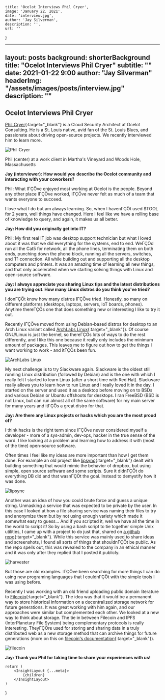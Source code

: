 
    title: 'Ocelot Interviews Phil Cryer',
    image: 'January 22, 2021',
    date: 'interview.jpg',
    author: 'Jay Silverman',
    description: '',
    url: ''
}

---
layout:      posts
background:  shorterBackground
title:       "Ocelot Interviews Phil Cryer"
subtitle:    ""
date:        2021-01-22 9:00
author:      "Jay Silverman"
headerImg:  "/assets/images/posts/interview.jpg"
description: ""
---

## Ocelot Interviews Phil Cryer

[Phil Cryer](https://www.linkedin.com/in/philcryer/){:target="_blank"} is a Cloud Security Architect at Ocelot Consulting. He is a St. Louis native, avid fan of the St. Louis Blues, and passionate about driving open-source projects. We recently interviewed him to learn more. 

![Phil Cryer](/assets/images/posts/2021-01-22-interview-phil-cryer/phil.jpg)

Phil (center) at a work client in Martha's Vineyard and Woods Hole, Massachusetts

 
**Jay (interviewer): How would you describe the Ocelot community and interacting with your coworkers?**

Phil: What IΓÇÖve enjoyed most working at Ocelot is the people. Beyond any other place IΓÇÖve worked, IΓÇÖve never felt as much of a team that wants everyone to succeed. 

I love what I do but am always learning. So, when I havenΓÇÖt used $TOOL for 2 years, well things have changed. Here I feel like we have a rolling base of knowledge to query, and again, it makes us all better. 

**Jay: How did you originally get into IT?**

Phil: My first real IT job was desktop support technician but what I loved about it was that we did everything for the systems, end to end. WeΓÇÖd run all the Cat5 for network, all the phone lines, terminating them on both ends, punching down the phone block, running all the servers, switches, and T1 connection. All while building out and supporting all the desktop computers and printers. It was an amazing time of learning all new things, and that only accelerated when we starting solving things with Linux and open-source software.

**Jay: I always appreciate you sharing Linux tips and the latest distributions you are trying out. How many Linux distros do you think you've tried?**

I donΓÇÖt know how many distros IΓÇÖve tried. Honestly, so many on different platforms (desktops, laptops, servers, IoT boards, phones). Anytime thereΓÇÖs one that does something new or interesting I like to try it out. 

Recently IΓÇÖve moved from using Debian-based distros for desktop to an Arch Linux variant called [ArchLabs Linux](https://archlabslinux.com/){:target="_blank"}). Of course GNU/Linux is just the kernel, so thereΓÇÖs lots of ways to do the rest differently, and I like this one because it really only includes the minimum amount of packages. This leaves me to figure out how to get the things I want working to work - and itΓÇÖs been fun.

![ArchLabs Linux](/assets/images/posts/2021-01-22-interview-phil-cryer/archlabs.png)

My next challenge is to try Slackware again. Slackware is the oldest still running Linux distribution (followed by Debian) and is the one with which I really felt I started to learn Linux (after a short time with Red Hat). Slackware really allows you to learn how to run Linux and I really loved it in the day. I started on the server and used it as a desktop before moving on to BSDs and various Debian or Ubuntu offshoots for desktops. I ran FreeBSD (BSD is not Linux, but can run almost all of the same software) for my main server for many years and itΓÇÖs a great distro for that.

**Jay: Are there any Linux projects or hacks which you are the most proud of?**

I think hacks is the right term since IΓÇÖve never considered myself a developer - more of a sys-admin, dev-ops, hacker in the true sense of the word. I like looking at a problem and learning how to address it with (most of the time) open-source software. 

Often times I feel like my ideas are more important than how I get them done. For example an old project like [lipsync](https://github.com/philcryer/lipsync){:target="_blank"} dealt with building something that would mimic the behavior of dropbox, but using simple, open source software and some scripts. Sure it didnΓÇÖt do everything DB did and that wasnΓÇÖt the goal. Instead to demystify how it was done.

![lipsync](/assets/images/posts/2021-01-22-interview-phil-cryer/lipsync.png)

Another was an idea of how you could brute force and guess a unique string. Unmasking a service that was expected to be private by the user. In this case I looked at how a file sharing service was naming their files to try and anonymize them but by not using enough variety which made it somewhat easy to guess... And if you scripted it, well we have all the time in the world to script it! So by using a bash script to tie together simple Unix utilities, I came up with a project to do just that, shared on [a github repo](https://github.com/philcryer/ca-harvester){:target="_blank"}. While this service was mainly used to share ideas and screenshots, I found all sorts of things that shouldnΓÇÖt be public. As the repo spells out, this was revealed to the company in an ethical manner and it was only after they replied that I posted it publicly.

![harvester](/assets/images/posts/2021-01-22-interview-phil-cryer/harvester.png)

But those are old examples. IΓÇÖve been searching for more things I can do using new programing languages that I couldnΓÇÖt with the simple tools I was using before. 

Recently I was working with an old friend uploading public domain literature to [Filecoin](https://filecoin.io/){:target="_blank"}. The idea was that it would be a permanent way to store historical information on a decentralized storage network for future generations. It was great working with him again, and our approaches were similar but complemented each other. We looked at a new way to think about storage. The tie in between Filecoin and IPFS (InterPlanetary File System) being complementary protocols is really interesting. TheyΓÇÖre used for storing and sharing data in a truly distributed web as a new storage method that can archive things for future generations (more on this on [filecoin's documentation](https://docs.filecoin.io/about-filecoin/ipfs-and-filecoin/#data-storage-incentives){:target="_blank"}).

![filecoin](/assets/images/posts/2021-01-22-interview-phil-cryer/filecoin.png)

**Jay: Thank you Phil for taking time to share your experiences with us!**

    return (
        <InsightLayout {...meta}>
            {children}
        </InsightLayout>
    )
}
